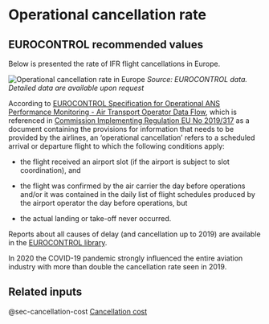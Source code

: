 # Operational cancellation rate {#sec-operational-cancellation-rate}

## EUROCONTROL recommended values

Below is presented the rate of IFR flight cancellations in Europe.

![Operational cancellation rate in Europe](../figures/cancellation_rate.png){#fig-cancellation-rate}
*Source: EUROCONTROL data. Detailed data are available upon request*

According to [EUROCONTROL Specification for Operational ANS Performance Monitoring - Air Transport Operator Data Flow](https://www.eurocontrol.int/publication/eurocontrol-specification-aodf), 
which is referenced in [Commission Implementing Regulation EU No 2019/317](https://eur-lex.europa.eu/legal-content/EN/TXT/?toc=OJ%3AL%3A2019%3A056%3ATOC&uri=uriserv%3AOJ.L_.2019.056.01.0001.01.ENG) 
as a document containing the provisions for information that needs to be provided
by the airlines, an ‘operational cancellation’ refers to a scheduled arrival or
departure flight to which the following conditions apply:

* the flight received an airport slot (if the airport is subject to slot coordination), and

* the flight was confirmed by the air carrier the day before operations and/or 
  it was contained in the daily list of flight schedules produced by the airport 
  operator the day before operations, but
  
* the actual landing or take-off never occurred.

Reports about all causes of delay (and cancellation up to 2019) are available in the [EUROCONTROL library](https://www.eurocontrol.int/library).

:::{.callout-note}
In 2020 the COVID-19 pandemic strongly influenced the entire aviation industry 
with more than double the cancellation rate seen in 2019.
:::

## Related inputs

@sec-cancellation-cost [Cancellation cost](#sec-cancellation-cost)
